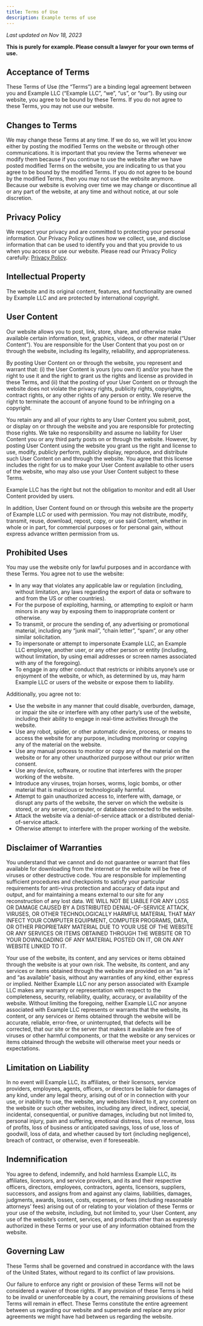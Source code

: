 ```yaml
---
title: Terms of Use
description: Example terms of use
---
```


_Last updated on Nov 18, 2023_

**This is purely for example. Please consult a lawyer for your own terms of use.**

## Acceptance of Terms

These Terms of Use (the “Terms”) are a binding legal agreement between you and Example LLC (“Example LLC”, “we”, “us”, or “our”). By using our website, you agree to be bound by these Terms. If you do not agree to these Terms, you may not use our website.

## Changes to Terms

We may change these Terms at any time. If we do so, we will let you know either by posting the modified Terms on the website or through other communications. It is important that you review the Terms whenever we modify them because if you continue to use the website after we have posted modified Terms on the website, you are indicating to us that you agree to be bound by the modified Terms. If you do not agree to be bound by the modified Terms, then you may not use the website anymore. Because our website is evolving over time we may change or discontinue all or any part of the website, at any time and without notice, at our sole discretion.

## Privacy Policy

We respect your privacy and are committed to protecting your personal information. Our Privacy Policy outlines how we collect, use, and disclose information that can be used to identify you and that you provide to us when you access or use our website. Please read our Privacy Policy carefully: [Privacy Policy](/privacy-policy).

## Intellectual Property

The website and its original content, features, and functionality are owned by Example LLC and are protected by international copyright.

## User Content

Our website allows you to post, link, store, share, and otherwise make available certain information, text, graphics, videos, or other material (“User Content”). You are responsible for the User Content that you post on or through the website, including its legality, reliability, and appropriateness.

By posting User Content on or through the website, you represent and warrant that: (i) the User Content is yours (you own it) and/or you have the right to use it and the right to grant us the rights and license as provided in these Terms, and (ii) that the posting of your User Content on or through the website does not violate the privacy rights, publicity rights, copyrights, contract rights, or any other rights of any person or entity. We reserve the right to terminate the account of anyone found to be infringing on a copyright.

You retain any and all of your rights to any User Content you submit, post, or display on or through the website and you are responsible for protecting those rights. We take no responsibility and assume no liability for User Content you or any third party posts on or through the website. However, by posting User Content using the website you grant us the right and license to use, modify, publicly perform, publicly display, reproduce, and distribute such User Content on and through the website. You agree that this license includes the right for us to make your User Content available to other users of the website, who may also use your User Content subject to these Terms.

Example LLC has the right but not the obligation to monitor and edit all User Content provided by users.

In addition, User Content found on or through this website are the property of Example LLC or used with permission. You may not distribute, modify, transmit, reuse, download, repost, copy, or use said Content, whether in whole or in part, for commercial purposes or for personal gain, without express advance written permission from us.

## Prohibited Uses

You may use the website only for lawful purposes and in accordance with these Terms. You agree not to use the website:

- In any way that violates any applicable law or regulation (including, without limitation, any laws regarding the export of data or software to and from the US or other countries).
- For the purpose of exploiting, harming, or attempting to exploit or harm minors in any way by exposing them to inappropriate content or otherwise.
- To transmit, or procure the sending of, any advertising or promotional material, including any “junk mail”, “chain letter”, “spam”, or any other similar solicitation.
- To impersonate or attempt to impersonate Example LLC, an Example LLC employee, another user, or any other person or entity (including, without limitation, by using email addresses or screen names associated with any of the foregoing).
- To engage in any other conduct that restricts or inhibits anyone’s use or enjoyment of the website, or which, as determined by us, may harm Example LLC or users of the website or expose them to liability.

Additionally, you agree not to:

- Use the website in any manner that could disable, overburden, damage, or impair the site or interfere with any other party’s use of the website, including their ability to engage in real-time activities through the website.
- Use any robot, spider, or other automatic device, process, or means to access the website for any purpose, including monitoring or copying any of the material on the website.
- Use any manual process to monitor or copy any of the material on the website or for any other unauthorized purpose without our prior written consent.
- Use any device, software, or routine that interferes with the proper working of the website.
- Introduce any viruses, trojan horses, worms, logic bombs, or other material that is malicious or technologically harmful.
- Attempt to gain unauthorized access to, interfere with, damage, or disrupt any parts of the website, the server on which the website is stored, or any server, computer, or database connected to the website.
- Attack the website via a denial-of-service attack or a distributed denial-of-service attack.
- Otherwise attempt to interfere with the proper working of the website.

## Disclaimer of Warranties

You understand that we cannot and do not guarantee or warrant that files available for downloading from the internet or the website will be free of viruses or other destructive code. You are responsible for implementing sufficient procedures and checkpoints to satisfy your particular requirements for anti-virus protection and accuracy of data input and output, and for maintaining a means external to our site for any reconstruction of any lost data. WE WILL NOT BE LIABLE FOR ANY LOSS OR DAMAGE CAUSED BY A DISTRIBUTED DENIAL-OF-SERVICE ATTACK, VIRUSES, OR OTHER TECHNOLOGICALLY HARMFUL MATERIAL THAT MAY INFECT YOUR COMPUTER EQUIPMENT, COMPUTER PROGRAMS, DATA, OR OTHER PROPRIETARY MATERIAL DUE TO YOUR USE OF THE WEBSITE OR ANY SERVICES OR ITEMS OBTAINED THROUGH THE WEBSITE OR TO YOUR DOWNLOADING OF ANY MATERIAL POSTED ON IT, OR ON ANY WEBSITE LINKED TO IT.

Your use of the website, its content, and any services or items obtained through the website is at your own risk. The website, its content, and any services or items obtained through the website are provided on an “as is” and “as available” basis, without any warranties of any kind, either express or implied. Neither Example LLC nor any person associated with Example LLC makes any warranty or representation with respect to the completeness, security, reliability, quality, accuracy, or availability of the website. Without limiting the foregoing, neither Example LLC nor anyone associated with Example LLC represents or warrants that the website, its content, or any services or items obtained through the website will be accurate, reliable, error-free, or uninterrupted, that defects will be corrected, that our site or the server that makes it available are free of viruses or other harmful components, or that the website or any services or items obtained through the website will otherwise meet your needs or expectations.

## Limitation on Liability

In no event will Example LLC, its affiliates, or their licensors, service providers, employees, agents, officers, or directors be liable for damages of any kind, under any legal theory, arising out of or in connection with your use, or inability to use, the website, any websites linked to it, any content on the website or such other websites, including any direct, indirect, special, incidental, consequential, or punitive damages, including but not limited to, personal injury, pain and suffering, emotional distress, loss of revenue, loss of profits, loss of business or anticipated savings, loss of use, loss of goodwill, loss of data, and whether caused by tort (including negligence), breach of contract, or otherwise, even if foreseeable.

## Indemnification

You agree to defend, indemnify, and hold harmless Example LLC, its affiliates, licensors, and service providers, and its and their respective officers, directors, employees, contractors, agents, licensors, suppliers, successors, and assigns from and against any claims, liabilities, damages, judgments, awards, losses, costs, expenses, or fees (including reasonable attorneys’ fees) arising out of or relating to your violation of these Terms or your use of the website, including, but not limited to, your User Content, any use of the website’s content, services, and products other than as expressly authorized in these Terms or your use of any information obtained from the website.

## Governing Law

These Terms shall be governed and construed in accordance with the laws of the United States, without regard to its conflict of law provisions.

Our failure to enforce any right or provision of these Terms will not be considered a waiver of those rights. If any provision of these Terms is held to be invalid or unenforceable by a court, the remaining provisions of these Terms will remain in effect. These Terms constitute the entire agreement between us regarding our website and supersede and replace any prior agreements we might have had between us regarding the website.
